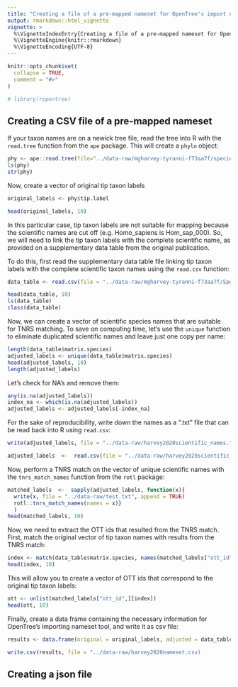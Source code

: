 ```yaml
---
title: "Creating a file of a pre-mapped nameset for OpenTree's import nameset tool"
output: rmarkdown::html_vignette
vignette: >
  %\VignetteIndexEntry{Creating a file of a pre-mapped nameset for OpenTree's import nameset tool}
  %\VignetteEngine{knitr::rmarkdown}
  %\VignetteEncoding{UTF-8}
---
```


```r
knitr::opts_chunk$set(
  collapse = TRUE,
  comment = "#>"
)
```

```r
# library(ropentree)
```

## Creating a CSV file of a pre-mapped nameset

If your taxon names are on a newick tree file, read the tree into R with the `read.tree` function from the `ape` package. This will create a `phylo` object:

```r
phy <- ape::read.tree(file="../data-raw/mgharvey-tyranni-f73aa7f/species_trees/final_timetrees/T400F_complete.tre")
ls(phy)
str(phy)
```

Now, create a vector of original tip taxon labels

```r
original_labels <- phy$tip.label

head(original_labels, 10)
```

In this particular case, tip taxon labels are not suitable for mapping because the scientific names are cut off (e.g. Homo_sapiens is Hom_sap_000).
So, we will need to link the tip taxon labels with the complete scientific name, as provided on a supplementary data table from the original publication.

To do this, first read the supplementary data table file linking tip taxon labels with the complete scientific taxon names using the `read.csv` function:

```r
data_table <- read.csv(file = "../data-raw/mgharvey-tyranni-f73aa7f/Species_name_map_uids.csv")

head(data_table, 10)
ls(data_table)
class(data_table)
```

Now, we can create a vector of scientific species names that are suitable for TNRS matching.
To save on computing time, let's use the `unique` function to eliminate duplicated scientific names and leave just one copy per name:

```r
length(data_table$matrix.species)
adjusted_labels <- unique(data_table$matrix.species)
head(adjusted_labels, 10)
length(adjusted_labels)
```
Let's check for NA's and remove them:

```r
any(is.na(adjusted_labels))
index_na <- which(is.na(adjusted_labels))
adjusted_labels <- adjusted_labels[-index_na]
```

For the sake of reproducibility, write down the names as a ".txt" file that can be read back into R using `read.csv`:

```r

write(adjusted_labels, file = "../data-raw/harvey2020scientific_names.txt")

adjusted_labels  <-  read.csv(file = "../data-raw/harvey2020scientific_names.txt", header = FALSE)[,1]
```

Now, perform a TNRS match on the vector of unique scientific names with the `tnrs_match_names` function from the `rotl` package:

```r
matched_labels  <-  sapply(adjusted_labels, function(x){
  write(x, file = "../data-raw/test.txt", append = TRUE)
  rotl::tnrs_match_names(names = x)}
  )
head(matched_labels, 10)
```

Now, we need to extract the OTT ids that resulted from the TNRS match.
First, match the original vector of tip taxon names with results from the TNRS match:

```r
index <- match(data_table$matrix.species, names(matched_labels["ott_id",]))
head(index, 10)
```

This will allow you to create a vector of OTT ids that correspond to the original tip taxon labels: 

```r
ott <- unlist(matched_labels["ott_id",][index])
head(ott, 10)
```

Finally, create a data frame containing the necessary information for OpenTree's importing nameset tool, and write it as csv file:

```r
results <- data.frame(original = original_labels, adjusted = data_table$matrix.species, ott_id = ott)

write.csv(results, file = "../data-raw/harvey2020nameset.csv)
```


## Creating a json file 


